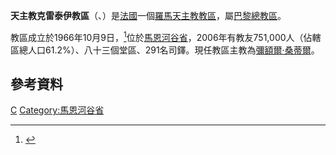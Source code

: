 {{Infobox Roman Catholic diocese
|Roman Catholic Diocese of = 天主教克雷泰伊教區
|Latin name of diocese =Dioecesis Christoliensis
|image =Diocèse de Créteil.svg
|caption = 教區位置
|location = [[法國|法國]]
|territory =馬恩河谷省
|population= 751,000
|rite = 拉丁禮
|patron =
|province = 巴黎
|established =1966年
|cathedral = [[聖母主教座堂_(克雷泰伊)|聖母主教座堂]]
|副主教座堂 =
|leadership = 主教
|website =[http://catholiques-val-de-marne.cef.fr/官方網頁]
|教宗 = 
|metropolitan = 
|ordinary =彌額爾·桑蒂爾
|coadjutor bishop =
|emeritus = 
}}

'''天主教克雷泰伊教區'''（{{lang-la|Dioecesis Christoliensis}}、{{lang-fr|Diocèse de Nanterre}}）是[[法國|法國]]一個[[羅馬天主教|羅馬天主教]][[教區|教區]]，屬[[天主教巴黎總教區|巴黎總教區]]。

教區成立於1966年10月9日，<ref>{{Cite web |url=http://www.vatican.va/holy_father/paul_vi/apost_constitutions/documents/hf_p-vi_apc_19661009_neptodurensis_lt.html |title=成長立教區的宗座憲令 |access-date=2014-06-03 |archive-date=2014-02-03 |archive-url=https://web.archive.org/web/20140203154054/http://www.vatican.va/holy_father/paul_vi/apost_constitutions/documents/hf_p-vi_apc_19661009_neptodurensis_lt.html |dead-url=no }}</ref>位於[[馬恩河谷省|馬恩河谷省]]，2006年有教友751,000人（佔轄區總人口61.2%）、八十三個堂區、291名司鐸。現任教區主教為[[彌額爾·桑蒂爾|彌額爾·桑蒂爾]]。
==參考資料==
{{reflist}}
{{法國天主教教區}}
[[Category:法國天主教教區|C]]
[[Category:馬恩河谷省|Category:馬恩河谷省]]